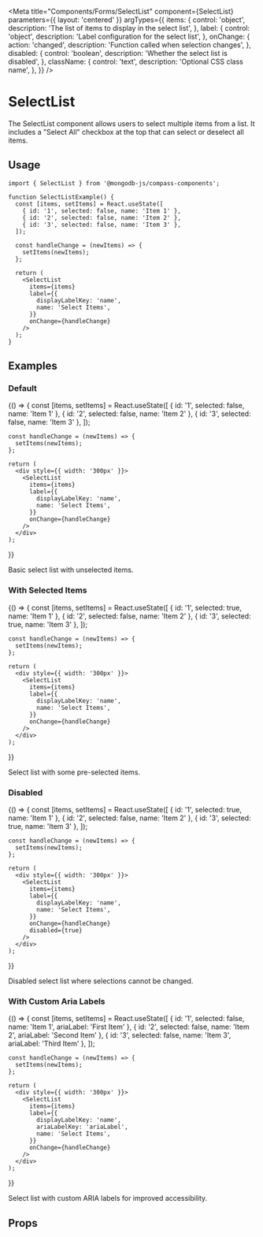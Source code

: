 
<Meta
  title="Components/Forms/SelectList"
  component={SelectList}
  parameters={{ layout: 'centered' }}
  argTypes={{
    items: {
      control: 'object',
      description: 'The list of items to display in the select list',
    },
    label: {
      control: 'object',
      description: 'Label configuration for the select list',
    },
    onChange: {
      action: 'changed',
      description: 'Function called when selection changes',
    },
    disabled: {
      control: 'boolean',
      description: 'Whether the select list is disabled',
    },
    className: {
      control: 'text',
      description: 'Optional CSS class name',
    },
  }}
/>

# SelectList

The SelectList component allows users to select multiple items from a list.
It includes a "Select All" checkbox at the top that can select or deselect all items.

## Usage

```tsx
import { SelectList } from '@mongodb-js/compass-components';

function SelectListExample() {
  const [items, setItems] = React.useState([
    { id: '1', selected: false, name: 'Item 1' },
    { id: '2', selected: false, name: 'Item 2' },
    { id: '3', selected: false, name: 'Item 3' },
  ]);

  const handleChange = (newItems) => {
    setItems(newItems);
  };

  return (
    <SelectList
      items={items}
      label={{
        displayLabelKey: 'name',
        name: 'Select Items',
      }}
      onChange={handleChange}
    />
  );
}
```

## Examples

### Default

<Story name="Default">
  {() => {
    const [items, setItems] = React.useState([
      { id: '1', selected: false, name: 'Item 1' },
      { id: '2', selected: false, name: 'Item 2' },
      { id: '3', selected: false, name: 'Item 3' },
    ]);

    const handleChange = (newItems) => {
      setItems(newItems);
    };

    return (
      <div style={{ width: '300px' }}>
        <SelectList
          items={items}
          label={{
            displayLabelKey: 'name',
            name: 'Select Items',
          }}
          onChange={handleChange}
        />
      </div>
    );

}}

</Story>

Basic select list with unselected items.

### With Selected Items

<Story name="WithSelectedItems">
  {() => {
    const [items, setItems] = React.useState([
      { id: '1', selected: true, name: 'Item 1' },
      { id: '2', selected: false, name: 'Item 2' },
      { id: '3', selected: true, name: 'Item 3' },
    ]);

    const handleChange = (newItems) => {
      setItems(newItems);
    };

    return (
      <div style={{ width: '300px' }}>
        <SelectList
          items={items}
          label={{
            displayLabelKey: 'name',
            name: 'Select Items',
          }}
          onChange={handleChange}
        />
      </div>
    );

}}

</Story>

Select list with some pre-selected items.

### Disabled

<Story name="Disabled">
  {() => {
    const [items, setItems] = React.useState([
      { id: '1', selected: true, name: 'Item 1' },
      { id: '2', selected: false, name: 'Item 2' },
      { id: '3', selected: true, name: 'Item 3' },
    ]);

    const handleChange = (newItems) => {
      setItems(newItems);
    };

    return (
      <div style={{ width: '300px' }}>
        <SelectList
          items={items}
          label={{
            displayLabelKey: 'name',
            name: 'Select Items',
          }}
          onChange={handleChange}
          disabled={true}
        />
      </div>
    );

}}

</Story>

Disabled select list where selections cannot be changed.

### With Custom Aria Labels

<Story name="WithCustomAriaLabels">
  {() => {
    const [items, setItems] = React.useState([
      { id: '1', selected: false, name: 'Item 1', ariaLabel: 'First Item' },
      { id: '2', selected: false, name: 'Item 2', ariaLabel: 'Second Item' },
      { id: '3', selected: false, name: 'Item 3', ariaLabel: 'Third Item' },
    ]);

    const handleChange = (newItems) => {
      setItems(newItems);
    };

    return (
      <div style={{ width: '300px' }}>
        <SelectList
          items={items}
          label={{
            displayLabelKey: 'name',
            ariaLabelKey: 'ariaLabel',
            name: 'Select Items',
          }}
          onChange={handleChange}
        />
      </div>
    );

}}

</Story>

Select list with custom ARIA labels for improved accessibility.

## Props

<Controls />
